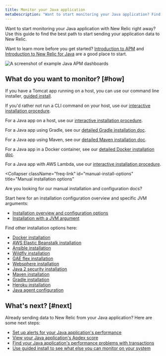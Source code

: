 ```yaml
---
title: Monitor your Java application
metaDescription: "Want to start monitoring your Java application? Find the best way to get started here."
---
```



Want to start monitoring your Java application with New Relic right away? Use this guide to find the best path to start sending your application data to New Relic.

Want to learn more before you get started? [Introduction to APM](/docs/apm/new-relic-apm/getting-started/introduction-apm) and [Introduction to New Relic for Java](/docs/apm/agents/java-agent/getting-started/introduction-new-relic-java) are a good place to start.

<img
  title="Example Java APM dashboards"
  alt="A screenshot of example Java APM dashboards"
  src={javaApmExampleImage}
/>

## What do you want to monitor? [#how]

<CollapserGroup>
  <Collapser
    className="freq-link"
    id="on-host-tomcat"
    title="Tomcat app running on a host"
  >

  If you have a Tomcat app running on a host, you can use our command line installer, [guided install](https://one.newrelic.com/nr1-core?state=588ed629-42d0-08ca-5da4-b2857d2c334c).

  If you'd rather not run a CLI command on your host, use our [interactive installation procedure](https://one.newrelic.com/nr1-core?state=d7f45117-b8dc-9e34-1190-358953c0c88e).
  

  </Collapser>
  <Collapser
    className="freq-link"
    id="on-host"
    title="App on a host"
  >

  For a Java app on a host, use our [interactive installation procedure](https://one.newrelic.com/nr1-core?state=d7f45117-b8dc-9e34-1190-358953c0c88e).

  </Collapser>
  <Collapser
    className="freq-link"
    id="gradle"
    title="App using Gradle"
  >

  For a Java app using Gradle, see our [detailed Gradle installation doc](/docs/apm/agents/java-agent/additional-installation/install-java-agent-using-gradle/).

  </Collapser>
  <Collapser
    className="freq-link"
    id="maven"
    title="App using Maven"
  >

  For a Java app using Maven, see our [detailed Maven installation doc](/docs/apm/agents/java-agent/additional-installation/install-java-agent-using-maven/).

  </Collapser>
  <Collapser
    className="freq-link"
    id="docker"
    title="App in a Docker container"
  >

  For a Java app in a Docker container, see our [detailed Docker installation doc](/docs/apm/agents/java-agent/additional-installation/install-new-relic-java-agent-docker/).

  </Collapser>
  <Collapser
    className="freq-link"
    id="aws-lambda"
    title="App with AWS Lambda"
  >

  For a Java app with AWS Lambda, use our [interactive installation procedure](https://one.newrelic.com/nr1-core?state=5d2350c2-c8a7-80f6-9930-62ba8b72898f).
  

  </Collapser>

  <Collapser
    className="freq-link"
    id="manual-install-options"
    title="Manual installation options"
  >

  Are you looking for our manual installation and configuration docs?

Start here for an installation configuration overview and specific JVM arguments:

  * [Installation overview and configuration options](/docs/apm/agents/java-agent/getting-started/introduction-new-relic-java)
  * [Installation with a JVM argument](/docs/apm/agents/java-agent/installation/include-java-agent-jvm-argument)

Find other installation options here: 

  * [Docker installation](/docs/apm/agents/java-agent/additional-installation/install-new-relic-java-agent-docker)
  * [AWS Elastic Beanstalk installation](/docs/apm/agents/java-agent/additional-installation/aws-elastic-beanstalk-installation-java)
  * [Ansible installation](/docs/apm/agents/java-agent/additional-installation/install-new-relic-java-agent-ansible)
  * [Wildfly installation](/docs/apm/agents/java-agent/additional-installation/wildfly-installation-java)
  * [GAE flex installation](docs/apm/agents/java-agent/additional-installation/install-new-relic-java-agent-gae-flexible-environment)
  * [Websphere installation](/docs/apm/agents/java-agent/additional-installation/ibm-websphere-application-server)
  * [Java 2 security installation](/docs/apm/agents/java-agent/installation/install-java-agent-java-2-security)
  * [Maven installation](/docs/apm/agents/java-agent/additional-installation/install-java-agent-using-maven)
  * [Gradle installation](/docs/apm/agents/java-agent/additional-installation/install-java-agent-using-gradle)
  * [Heroku installation](/docs/apm/agents/java-agent/heroku/java-agent-heroku)
  * [Java agent configuration](/docs/apm/agents/java-agent/configuration/java-agent-configuration-config-file)


  </Collapser>

</CollapserGroup>

## What's next? [#next]

Already sending data to New Relic from your Java application? Here are some next steps:

* [Set up alerts for your Java application's performance](/docs/alerts-applied-intelligence/new-relic-alerts/get-started/your-first-nrql-condition)
* [View your Java application's Apdex score](docs/apm/new-relic-apm/apdex/view-your-apdex-score)
* [Find your Java application's performance problems with transactions](/docs/apm/apm-ui-pages/monitoring/transactions-page-find-specific-performance-problems/)
* [Use guided install to see what else you can monitor on your system](https://one.newrelic.com/nr1-core?state=b569e7a9-07fb-bbbc-7aed-2cd6161ca5e7)
